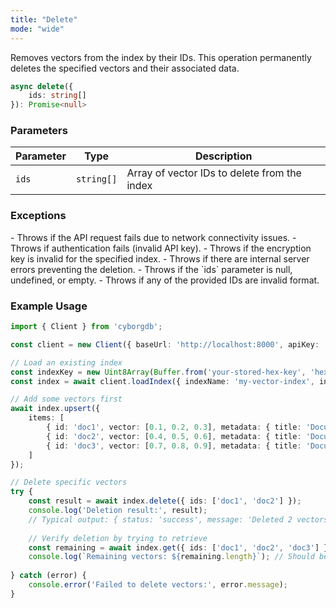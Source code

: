 ```yaml
---
title: "Delete"
mode: "wide"
---
```


Removes vectors from the index by their IDs. This operation permanently deletes the specified vectors and their associated data.

```typescript
async delete({
    ids: string[]
}): Promise<null>
```

### Parameters

| Parameter | Type | Description |
|-----------|------|-------------|
| `ids` | `string[]` | Array of vector IDs to delete from the index |

### Exceptions

<AccordionGroup>
    <Accordion title="Error">
        - Throws if the API request fails due to network connectivity issues.
        - Throws if authentication fails (invalid API key).
        - Throws if the encryption key is invalid for the specified index.
        - Throws if there are internal server errors preventing the deletion.
    </Accordion>
    <Accordion title="Validation Errors">
        - Throws if the `ids` parameter is null, undefined, or empty.
        - Throws if any of the provided IDs are invalid format.
    </Accordion>
</AccordionGroup>

### Example Usage

```typescript
import { Client } from 'cyborgdb';

const client = new Client({ baseUrl: 'http://localhost:8000', apiKey: 'your-api-key' });

// Load an existing index
const indexKey = new Uint8Array(Buffer.from('your-stored-hex-key', 'hex'));
const index = await client.loadIndex({ indexName: 'my-vector-index', indexKey });

// Add some vectors first
await index.upsert({
    items: [
        { id: 'doc1', vector: [0.1, 0.2, 0.3], metadata: { title: 'Document 1' } },
        { id: 'doc2', vector: [0.4, 0.5, 0.6], metadata: { title: 'Document 2' } },
        { id: 'doc3', vector: [0.7, 0.8, 0.9], metadata: { title: 'Document 3' } }
    ]
});

// Delete specific vectors
try {
    const result = await index.delete({ ids: ['doc1', 'doc2'] });
    console.log('Deletion result:', result);
    // Typical output: { status: 'success', message: 'Deleted 2 vectors', deleted_count: 2 }
    
    // Verify deletion by trying to retrieve
    const remaining = await index.get({ ids: ['doc1', 'doc2', 'doc3'] });
    console.log(`Remaining vectors: ${remaining.length}`); // Should be 1 (only doc3)
    
} catch (error) {
    console.error('Failed to delete vectors:', error.message);
}
```